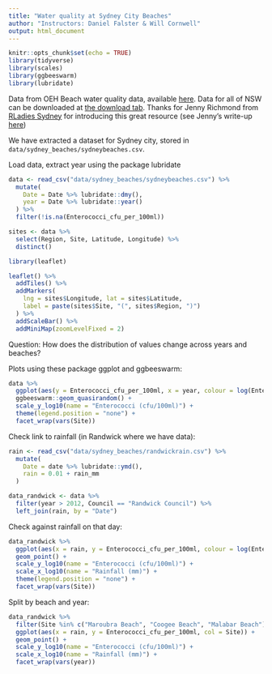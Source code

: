 ```yaml
---
title: "Water quality at Sydney City Beaches"
author: "Instructors: Daniel Falster & Will Cornwell"
output: html_document
---
```


```r
knitr::opts_chunk$set(echo = TRUE)
library(tidyverse)
library(scales)
library(ggbeeswarm)
library(lubridate)
```

Data from OEH Beach water quality data, available [here](https://www.environment.nsw.gov.au/topics/water/beaches/beach-water-quality-data). Data for all of NSW can be downloaded at [the download tab](https://www.environment.nsw.gov.au/beachapp/report_enterococci.aspx). Thanks for Jenny Richmond from [RLadies Sydney](https://rladiessydney.org/) for introducing this great resource (see Jenny's write-up [here](https://rladiessydney.org/post/2018/11/05/basicbasics-3/))

We have extracted a dataset for Sydney city, stored in `data/sydney_beaches/sydneybeaches.csv`.

<!-- 
x <- read_csv( "EnterococciDataDownload-20181218-090215.csv") %>% 
filter(x, Region ==  "Sydney City Ocean Beaches", !is.na(Enterococci_cfu_per_100ml)) %>% write_csv("data/sydney_beaches/sydneybeaches.csv")
-->

Load data, extract year using the package lubridate

```r
data <- read_csv("data/sydney_beaches/sydneybeaches.csv") %>%
  mutate(
    Date = Date %>% lubridate::dmy(),
    year = Date %>% lubridate::year()
  ) %>%
  filter(!is.na(Enterococci_cfu_per_100ml))
```


```r
sites <- data %>%
  select(Region, Site, Latitude, Longitude) %>%
  distinct()
```

```r
library(leaflet)

leaflet() %>%
  addTiles() %>%
  addMarkers(
    lng = sites$Longitude, lat = sites$Latitude,
    label = paste(sites$Site, "(", sites$Region, ")")
  ) %>%
  addScaleBar() %>%
  addMiniMap(zoomLevelFixed = 2)
```

Question: How does the distribution of values change across years and beaches?

Plots using these package ggplot and ggbeeswarm:

```r
data %>%
  ggplot(aes(y = Enterococci_cfu_per_100ml, x = year, colour = log(Enterococci_cfu_per_100ml))) +
  ggbeeswarm::geom_quasirandom() +
  scale_y_log10(name = "Enterococci (cfu/100ml)") +
  theme(legend.position = "none") +
  facet_wrap(vars(Site))
```

Check link to rainfall (in Randwick where we have data):

```r
rain <- read_csv("data/sydney_beaches/randwickrain.csv") %>%
  mutate(
    Date = date %>% lubridate::ymd(),
    rain = 0.01 + rain_mm
  )

data_randwick <- data %>%
  filter(year > 2012, Council == "Randwick Council") %>%
  left_join(rain, by = "Date")
```

Check against rainfall on that day:

```r
data_randwick %>%
  ggplot(aes(x = rain, y = Enterococci_cfu_per_100ml, colour = log(Enterococci_cfu_per_100ml))) +
  geom_point() +
  scale_y_log10(name = "Enterococci (cfu/100ml)") +
  scale_x_log10(name = "Rainfall (mm)") +
  theme(legend.position = "none") +
  facet_wrap(vars(Site))
```

Split by beach and year:

```r
data_randwick %>%
  filter(Site %in% c("Maroubra Beach", "Coogee Beach", "Malabar Beach")) %>%
  ggplot(aes(x = rain, y = Enterococci_cfu_per_100ml, col = Site)) +
  geom_point() +
  scale_y_log10(name = "Enterococci (cfu/100ml)") +
  scale_x_log10(name = "Rainfall (mm)") +
  facet_wrap(vars(year))
```


